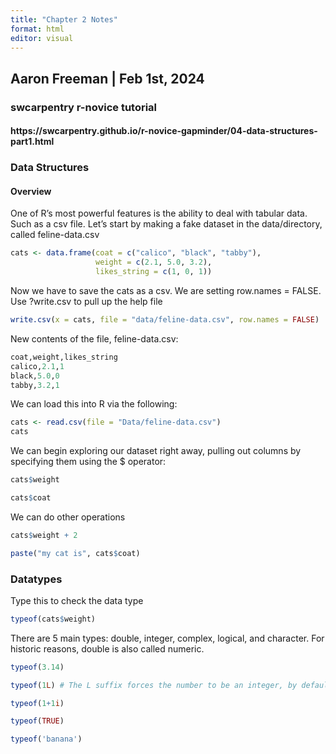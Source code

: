 ```yaml
---
title: "Chapter 2 Notes"
format: html
editor: visual
---
```


## Aaron Freeman \| Feb 1st, 2024

### swcarpentry r-novice tutorial

#### https://swcarpentry.github.io/r-novice-gapminder/04-data-structures-part1.html

### Data Structures

#### Overview

One of R's most powerful features is the ability to deal with tabular data. Such as a csv file. Let's start by making a fake dataset in the data/directory, called feline-data.csv

```r
cats <- data.frame(coat = c("calico", "black", "tabby"),
                   weight = c(2.1, 5.0, 3.2),
                   likes_string = c(1, 0, 1))
```

Now we have to save the cats as a csv. We are setting row.names = FALSE. Use ?write.csv to pull up the help file

```r
write.csv(x = cats, file = "data/feline-data.csv", row.names = FALSE)
```

New contents of the file, feline-data.csv:

```r
coat,weight,likes_string
calico,2.1,1
black,5.0,0
tabby,3.2,1
```

We can load this into R via the following:

```r
cats <- read.csv(file = "Data/feline-data.csv")
cats
```

We can begin exploring our dataset right away, pulling out columns by specifying them using the $ operator:

```r
cats$weight
```

```r
cats$coat
```

We can do other operations

```r
cats$weight + 2
```

```r
paste("my cat is", cats$coat)
```

### Datatypes

Type this to check the data type

```r
typeof(cats$weight)
```

There are 5 main types: double, integer, complex, logical, and character. For historic reasons, double is also called numeric.

```r
typeof(3.14)
```

```r
typeof(1L) # The L suffix forces the number to be an integer, by default R uses float numbers
```

```r
typeof(1+1i)
```

```r
typeof(TRUE)
```

```r
typeof('banana')
```

